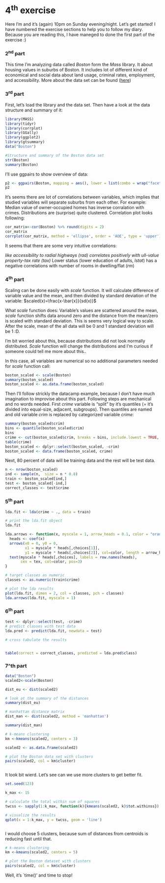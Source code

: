 # 4^th^ exercise

Here I'm and it's (again) 10pm on Sunday evening/night. Let's get started! I have numbered the exercise sections to help you to follow my diary. Because you are reading this, I have maneged to done the first part of the exercise :)

### 2^nd^ part

This time I'm analyzing data called _Boston_ form the _Mass_ library. It about housing values in suburbs of Boston. It includes lot of different kind of economical and social data about land usage, criminal rates, employment, and accessibility. More about the data set can be found ([here](https://stat.ethz.ch/R-manual/R-devel/library/MASS/html/Boston.html)) 

### 3^rd^ part
First, let's load the library and the data set. Then have a look at the data structure and summary of it:
```r
library(MASS)
library(tidyr)
library(corrplot)
library(GGally)
library(ggplot2)
library(gtsummary)
data("Boston")

#Structure and summary of the Boston data set
str(Boston)
summary(Boston)
```

I'll use ggpairs to show overview of data:
```r
p2 <- ggpairs(Boston, mapping = aes(), lower = list(combo = wrap("facethist", bins = 20)))
p2

```
It's seems there are lot of correlations between variables, which implies that studied variables will separate suburbs from each other. For example: Median value of owner-occupied homes has inverse corralation with crimes. Distributions are (surprise) quite clustered. Correlation plot looks following:
```r

cor_matrix<-cor(Boston) %>% round(digits = 2)
cor_matrix
corrplot(cor_matrix, method = 'ellipse', order = 'AOE', type = 'upper')

```
It seems that there are some very intuitive correlations:

*like accessibility to radial highways (_rad_) correlates positively with ull-value property-tax rate (_tax_)
*Lower status (lower education of adults, _lstat_) has a negative correlations with number of rooms in dwelling/flat (_rm_) 

### 4^th^ part
Scaling can be done easily with _scale_ function. It will calculate difference of variable value and the mean, and then divided by standard deviation of the variable: $scaled(x)=\frac{x-\bar{x}}{sd(x)}$

What _scale_ function does: Variable's values are scattered around the mean, _scale_ function shifts data around zero and the distance from the mean/zero is scaled with standard deviation. This is seems very logical way to scale. After the scale, mean of the all data will be 0 and 1 standard deviation will be 1 :D.

I'm bit worried about this, because distributions did not look normally distributed. _Scale_ function will change the distributions and I'm curious if someone could tell me more about this..

In this case, all variables are numerical so no additional parameters needed for _scale_ function call:

```r
boston_scaled <- scale(Boston)
summary(boston_scaled)
boston_scaled <- as.data.frame(boston_scaled)

```

Then I'll follow strickly the datacamp example, because I don't have much imagination to improvise about this part. Following steps are mechanical and no words needed. First _crime_ variable is "split" by it's quantiles (= it's divided into equal-size, adjacent, subgroups). Then quantiles are named and old variable _crim_ is replaced by categorized variable _crime_:

```r
summary(boston_scaled$crim)
bins <- quantile(boston_scaled$crim)
bins
crime <- cut(boston_scaled$crim, breaks = bins, include.lowest = TRUE, labels = c("low", "med_low", "med_high", "high"))
table(crime)
boston_scaled <- dplyr::select(boston_scaled, -crim)
boston_scaled <- data.frame(boston_scaled, crime)

```
Next, 80 percent of data will be training data and the rest will be test data.

```r
n <- nrow(boston_scaled)
ind <- sample(n,  size = n * 0.8)
train <- boston_scaled[ind,]
test <- boston_scaled[-ind,]
correct_classes <- test$crime
```

### 5^th^ part

```r
lda.fit <- lda(crime ~ ., data = train)

# print the lda.fit object
lda.fit

```
```r
lda.arrows <- function(x, myscale = 1, arrow_heads = 0.1, color = "orange", tex = 0.75, choices = c(1,2)){
  heads <- coef(x)
  arrows(x0 = 0, y0 = 0, 
         x1 = myscale * heads[,choices[1]], 
         y1 = myscale * heads[,choices[2]], col=color, length = arrow_heads)
  text(myscale * heads[,choices], labels = row.names(heads), 
       cex = tex, col=color, pos=3)
}

# target classes as numeric
classes <- as.numeric(train$crime)

# plot the lda results
plot(lda.fit, dimen = 2, col = classes, pch = classes)
lda.arrows(lda.fit, myscale = 1)

```

### 6^th^ part

```r
test <- dplyr::select(test, -crime)
# predict classes with test data
lda.pred <- predict(lda.fit, newdata = test)

# cross tabulate the results


table(correct = correct_classes, predicted = lda.pred$class)

```

### 7^th part
```r
data("Boston")
scaled2<-scale(Boston)

dist_eu <- dist(scaled2)

# look at the summary of the distances
summary(dist_eu)

# manhattan distance matrix
dist_man <- dist(scaled2, method = 'manhattan')

summary(dist_man)

# k-means clustering
km <-kmeans(scaled2, centers = 3)

scaled2 <- as.data.frame(scaled2)

# plot the Boston data set with clusters
pairs(scaled2, col = km$cluster)



```
It look bit wierd. Let's see can we use more clusters to get better fit.
```r
set.seed(123)

k_max <- 15

# calculate the total within sum of squares
twcss <- sapply(1:k_max, function(k){kmeans(scaled2, k)$tot.withinss})

# visualize the results
qplot(x = 1:k_max, y = twcss, geom = 'line')



```
I would choose 5 clusters, because sum of distances from centroids is reducing fast until that.

```r
# k-means clustering
km <-kmeans(scaled2, centers = 5)

# plot the Boston dataset with clusters
pairs(scaled2, col = km$cluster)

```

Well, it's ´time()' and time to stop!